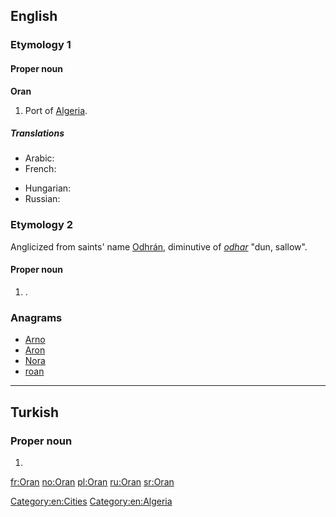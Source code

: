 {{also|oran|òran}}
==English==
{{wikipedia}}

===Etymology 1===
{{etystub}}

====Proper noun====
'''Oran'''

# Port of [[Algeria]].

=====Translations=====
{{trans-top|port of Algeria}}
* Arabic: {{t-|ar|وهران|p|tr=wahrān}}
* French: {{t+|fr|Oran}}
{{trans-mid}}
* Hungarian: {{t-|hu|Orán}}
* Russian: {{t-|ru|Оран|m|tr=Orán}}
{{trans-bottom}}

[[Category:en:Cities]]
[[Category:en:Algeria]]

===Etymology 2===
Anglicized from {{etyl|ga|en}} saints' name [[Odhrán]], diminutive of ''[[odhar]]'' "dun, sallow".

====Proper noun====
{{en-proper noun}}

# {{given name|male|from=Irish}}.

===Anagrams===
* [[Arno#English|Arno]]
* [[Aron#English|Aron]]
* [[Nora#English|Nora]]
* [[roan#English|roan]]

----

==Turkish==

===Proper noun===
{{head|tr|proper noun}}

# {{given name|male|lang=tr}}

[[fr:Oran]]
[[no:Oran]]
[[pl:Oran]]
[[ru:Oran]]
[[sr:Oran]]